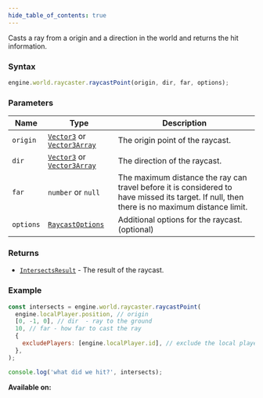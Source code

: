 ```yaml
---
hide_table_of_contents: true
---
```



Casts a ray from a origin and a direction in the world and returns the hit information.

### Syntax

```js
engine.world.raycaster.raycastPoint(origin, dir, far, options);
```

### Parameters

| Name      | Type                                                                         | Description                                                                                                                                  |
| --------- | ---------------------------------------------------------------------------- | -------------------------------------------------------------------------------------------------------------------------------------------- |
| `origin`  | [`Vector3`](/sdk/types/Vector3) or [`Vector3Array`](/sdk/types/Vector3Array) | The origin point of the raycast.                                                                                                             |
| `dir`     | [`Vector3`](/sdk/types/Vector3) or [`Vector3Array`](/sdk/types/Vector3Array) | The direction of the raycast.                                                                                                                |
| `far`     | `number` or `null`                                                           | The maximum distance the ray can travel before it is considered to have missed its target. If null, then there is no maximum distance limit. |
| `options` | [`RaycastOptions`](/sdk/types/RaycastOptions)                                | Additional options for the raycast. (optional)                                                                                               |

### Returns

- [`IntersectsResult`](/sdk/types/IntersectsResult) - The result of the raycast.

### Example

```js
const intersects = engine.world.raycaster.raycastPoint(
  engine.localPlayer.position, // origin
  [0, -1, 0], // dir  - ray to the ground
  10, // far - how far to cast the ray
  {
    excludePlayers: [engine.localPlayer.id], // exclude the local player
  },
);

console.log('what did we hit?', intersects);
```

**Available on:** <ClientTag />
